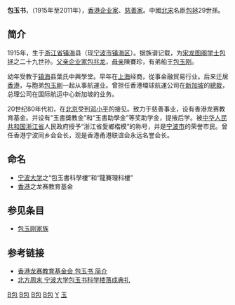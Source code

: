 {{unreferenced|time=2020-04-17T06:38:54+00:00}}
'''包玉书'''，（1915年至2011年），[[香港|香港]][[企业家|企业家]]、[[慈善家|慈善家]]。中國[[北宋|北宋]]名臣[[包拯|包拯]]29世孫。

==简介==

1915年，生于[[浙江省|浙江省]][[镇海|镇海]]县（现[[宁波市|宁波市]][[镇海区_(宁波市)|镇海区]]）。据族谱记载，为[[宋|宋]][[龙图阁|龙图阁]][[学士|学士]][[包拯|包拯]]之二十九世孙。[[父亲|父亲]][[企业家|企业家]][[包兆龙|包兆龙]]，[[母亲|母亲]]陳賽珍，有弟船王[[包玉刚|包玉刚]]。

幼年受教于[[镇海|镇海]]县葉氏中興學堂。早年在[[上海|上海]]经商，從事金融貿易行业。后来迁居[[香港|香港]]，与胞弟[[包玉剛|包玉剛]]一起从事航運业。曾担任香港環球航運公司在[[新加坡|新加坡]]的[[總裁|總裁]]，总理公司在国际航运中心新加坡的业务。 

20世纪80年代初，在[[北京|北京]]受到[[邓小平|邓小平]]的接见。致力于慈善事业，设有香港龙赛教育基金。并设有“玉書獎教金”和“玉書助學金”等奖助学金，提掖后学。被[[中华人民共和国|中华人民共和国]][[浙江省|浙江省]]人民政府授予“浙江省愛鄉楷模”的称号，并是[[宁波市|宁波市]]的荣誉市民。曾任香港宁波同乡会会长，现是香港甬港联谊会永远名誉会长。

==命名==
* [[宁波大学|宁波大学]]之“包玉書科學樓”和“龍賽理科樓”
* [[香港|香港]]之龙赛教育基金

==参见条目==
* [[包玉刚家族|包玉刚家族]]

==参考链接==
* [https://web.archive.org/web/20070927120326/http://www.pao.hk/new/html/about.asp 香港龙赛教育基金会 包玉书 简介]
* [http://www.fqyy.org/crosschina/?aid=5043 北方周末 宁波大学包玉书科学楼落成典礼] {{Wayback|url=http://www.fqyy.org/crosschina/?aid=5043 |date=20071109130208 }}

[[Category:香港商人|B包]]
[[Category:镇海区人_(宁波市)|B包]]
[[Category:香港寧波人|B包]]
[[Category:1915年出生|B包]]
[[Category:包姓|Y]]
[[Category:包玉刚家族|玉]]